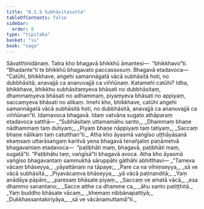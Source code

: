 ```yaml
---
title: "8.1.5 Subhāsitasutta"
tableOfContents: false
sidebar:
  order: 8
type: "tipitaka"
basket: "su"
book: "saga"
---
```



<DynamicBreadcrumb />

<Division number="213" book="saga" bookNo="12" page="190">

<Paragraph number="1323" book="saga">
Sāvatthinidānaṃ. Tatra kho bhagavā bhikkhū āmantesi—  “bhikkhavo”ti. “Bhadante”ti te bhikkhū bhagavato paccassosuṃ. Bhagavā etadavoca—
</Paragraph>

<Paragraph number="1324" book="saga">
“Catūhi, bhikkhave, aṅgehi samannāgatā vācā subhāsitā hoti, no dubbhāsitā; anavajjā ca ananuvajjā ca viññūnaṃ. Katamehi catūhi? Idha, bhikkhave, bhikkhu subhāsitaṃyeva bhāsati no dubbhāsitaṃ, dhammaṃyeva bhāsati no adhammaṃ, piyaṃyeva bhāsati no appiyaṃ, saccaṃyeva bhāsati no alikaṃ. Imehi kho, bhikkhave, catūhi aṅgehi samannāgatā vācā subhāsitā hoti, no dubbhāsitā, anavajjā ca ananuvajjā ca viññūnan”ti. Idamavoca bhagavā. Idaṃ vatvāna sugato athāparaṃ etadavoca satthā—
</Paragraph>

<Paragraph number="1325" type="verses" book="saga">
_“Subhāsitaṃ uttamamāhu santo,_  
_Dhammaṃ bhaṇe nādhammaṃ taṃ dutiyaṃ;_  
_Piyaṃ bhaṇe nāppiyaṃ taṃ tatiyaṃ,_  
_Saccaṃ bhaṇe nālikaṃ taṃ catutthan”ti._  

</Paragraph>

<Paragraph number="1326" book="saga">
Atha kho āyasmā vaṅgīso uṭṭhāyāsanā ekaṃsaṃ uttarāsaṅgaṃ karitvā yena bhagavā tenañjaliṃ paṇāmetvā bhagavantaṃ etadavoca—  “paṭibhāti maṃ, bhagavā, paṭibhāti maṃ, sugatā”ti. “Paṭibhātu taṃ, vaṅgīsā”ti bhagavā avoca. Atha kho āyasmā vaṅgīso bhagavantaṃ sammukhā sāruppāhi gāthāhi abhitthavi—
</Paragraph>

<Paragraph number="1327" type="verses" book="saga">
_“Tameva vācaṃ bhāseyya,_  
_yāyattānaṃ na tāpaye;_  
_Pare ca na vihiṃseyya,_  
_sā ve vācā subhāsitā._  

</Paragraph>

<Paragraph number="1328" type="verses" book="saga">
_Piyavācaṃva bhāseyya,_  
_yā vācā paṭinanditā;_  
_Yaṃ anādāya pāpāni,_  
_paresaṃ bhāsate piyaṃ._  

</Paragraph>

<Paragraph number="1329" type="verses" book="saga">
_Saccaṃ ve amatā vācā,_  
_esa dhammo sanantano;_  
_Sacce atthe ca dhamme ca,_  
_āhu santo patiṭṭhitā._  

</Paragraph>

<Paragraph number="1330" type="verses" book="saga">
_Yaṃ buddho bhāsate vācaṃ,_  
_khemaṃ nibbānapattiyā;_  
_Dukkhassantakiriyāya,_  
_sā ve vācānamuttamā”ti._
</Paragraph>
</Division>